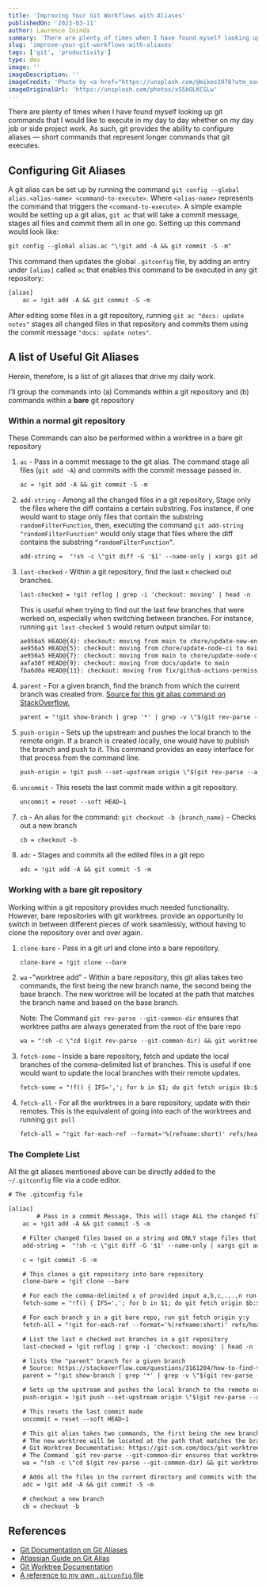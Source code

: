 ```yaml
---
title: 'Improving Your Git Workflows with Aliases'
publishedOn: '2023-03-11'
author: Laurence Ininda
summary: 'There are plenty of times when I have found myself looking up git commands that I would like to execute in my day to day whether on my day job or side project work. As such, git provides the ability to configure aliases — short commands that represent longer commands that git executes.'
slug: 'improve-your-git-workflows-with-aliases'
tags: ['git', 'productivity']
type: dev
image: ''
imageDescription: ''
imageCredit: 'Photo by <a href="https://unsplash.com/@mikes1978?utm_source=unsplash&utm_medium=referral&utm_content=creditCopyText">Michal Pech</a> on <a href="https://unsplash.com/photos/xS5bOLKCSLw?utm_source=unsplash&utm_medium=referral&utm_content=creditCopyText">Unsplash</a>'
imageOriginalUrl: 'https://unsplash.com/photos/xS5bOLKCSLw'
---
```


There are plenty of times when I have found myself looking up git commands that I would like to execute in my day to day whether on my day job or side project work. As such, git provides the ability to configure aliases — short commands that represent longer commands that git executes.

## Configuring Git Aliases

A git alias can be set up by running the command `git config --global alias.<alias-name> <command-to-execute>`. Where `<alias-name>` represents the command that triggers the `<command-to-execute>`. A simple example would be setting up a git alias, `git ac` that will take a commit message, stages all files and commit them all in one go. Setting up this command would look like:

```txt
git config --global alias.ac "\!git add -A && git commit -S -m"
```

This command then updates the global `.gitconfig` file, by adding an entry under `[alias]` called `ac` that enables this command to be executed in any git repository:

```txt
[alias]
	ac = !git add -A && git commit -S -m
```

After editing some files in a git repository, running `git ac "docs: update notes"` stages all changed files in that repository and commits them using the commit message `"docs: update notes"`.

## A list of Useful Git Aliases

Herein, therefore, is a list of git aliases that drive my daily work.

I’ll group the commands into (a) Commands within a git repository and (b) commands within a **bare** git repository

### Within a normal git repository

<Note>
These Commands can also be performed within a worktree in a bare git repository
</Note>

1. `ac` - Pass in a commit message to the git alias. The command stage all files (`git add -A`) and commits with the commit message passed in.

    ```txt
    ac = !git add -A && git commit -S -m
    ```

2. `add-string` - Among all the changed files in a git repository, Stage only the files where the diff contains a certain substring. Fos instance, if one would want to stage only files that contain the substring `randomFilterFunction`, then, executing the command `git add-string "randomFilterFunction"` would only stage that files where the diff contains the substring `“randomFilterFunction”`.

    ```txt
    add-string =  "!sh -c \"git diff -G '$1' --name-only | xargs git add\" -"
    ```

3. `last-checked` - Within a git repository, find the last `n` checked out branches.

    ```txt
    last-checked = !git reflog | grep -i 'checkout: moving' | head -n
    ```

    This is useful when trying to find out the last few branches that were worked on, especially when switching between branches. For instance, running `git last-checked 5` would return output similar to:

    ```txt
    ae956a5 HEAD@{4}: checkout: moving from main to chore/update-new-env-gh
    ae956a5 HEAD@{5}: checkout: moving from chore/update-node-ci to main
    ae956a5 HEAD@{7}: checkout: moving from main to chore/update-node-ci
    aafa50f HEAD@{9}: checkout: moving from docs/update to main
    fba6d0a HEAD@{11}: checkout: moving from fix/github-actions-permissions to docs/update
    ```

4. `parent` - For a given branch, find the branch from which the current branch was created from. [Source for this git alias command on StackOverflow.](https://stackoverflow.com/questions/3161204/how-to-find-the-nearest-parent-of-a-git-branch)

    ```txt
    parent = "!git show-branch | grep '*' | grep -v \"$(git rev-parse --abbrev-ref HEAD)\" | head -n1 | sed 's/.*\\[\\(.*\\)\\].*/\\1/' | sed 's/[\\^~].*//' #"
    ```

5. `push-origin` - Sets up the upstream and pushes the local branch to the remote origin. If a branch is created locally, one would have to publish the branch and push to it. This command provides an easy interface for that process from the command line.

    ```txt
    push-origin = !git push --set-upstream origin \"$(git rev-parse --abbrev-ref HEAD)\"
    ```

6. `uncommit` - This resets the last commit made within a git repository.

    ```txt
    uncommit = reset --soft HEAD~1
    ```
7. `cb` - An alias for the command: `git checkout -b {branch_name}` - Checks out a new branch
    ```txt
    cb = checkout -b
    ```
8. `adc` - Stages and commits all the edited files in a git repo
    ```txt
    adc = !git add -A && git commit -S -m
    ```


### Working with a bare git repository

<Note>
Working within a git repository provides much needed functionality. However, bare repositories with git worktrees. provide an opportunity to switch in between different pieces of work seamlessly, without having to clone the repository over and over again.
</Note>

1. `clone-bare` - Pass in a git url and clone into a bare repository.

    ```txt
    clone-bare = !git clone --bare
    ```

2. `wa` -”worktree add” - Within a bare repository, this git alias takes two commands, the first being the new branch name, the second being the base branch. The new worktree will be located at the path that matches the branch name and based on the base branch.

    Note: The Command `git rev-parse --git-common-dir` ensures that worktree paths are always generated from the root of the bare repo

    ```txt
    wa = "!sh -c \"cd $(git rev-parse --git-common-dir) && git worktree add --no-track -b '$1' '$1' '$2'\" -"
    ```

3. `fetch-some` - Inside a bare repository, fetch and update the local branches  of the comma-delimited list of branches. This is useful if one would want to update the local branches with their remote updates.

    ```txt
    fetch-some = "!f() { IFS=','; for b in $1; do git fetch origin $b:$b; done; unset IFS; }; f"
    ```

4. `fetch-all` - For all the worktrees in a bare repository, update with their remotes. This is the equivalent of going into each of the worktrees and running `git pull`

    ```txt
    fetch-all = "!git for-each-ref --format='%(refname:short)' refs/heads/ | while read branch; do git fetch origin $branch:$branch; done"
    ```


### The Complete List

All the git aliases mentioned above can be directly added to the `~/.gitconfig` file via a code editor.

```txt
# The .gitconfig file

[alias]
		# Pass in a commit Message, This will stage ALL the changed files and commit with the provided commit message
    ac = !git add -A && git commit -S -m

    # Filter changed files based on a string and ONLY stage files that contain that substring in the diff
    add-string =  "!sh -c \"git diff -G '$1' --name-only | xargs git add\" -"

    c = !git commit -S -m

    # This clones a git repository into bare repository
    clone-bare = !git clone --bare

    # For each the comma-delimited x of provided input a,b,c,...,n run git fetch origin x:x
    fetch-some = "!f() { IFS=','; for b in $1; do git fetch origin $b:$b; done; unset IFS; }; f"

    # For each branch y in a git bare repo, run git fetch origin y:y
    fetch-all = "!git for-each-ref --format='%(refname:short)' refs/heads/ | while read branch; do git fetch origin $branch:$branch; done"

    # List the last n checked out branches in a git repository
    last-checked = !git reflog | grep -i 'checkout: moving' | head -n

    # lists the "parent" branch for a given branch
    # Source: https://stackoverflow.com/questions/3161204/how-to-find-the-nearest-parent-of-a-git-branch
    parent = "!git show-branch | grep '*' | grep -v \"$(git rev-parse --abbrev-ref HEAD)\" | head -n1 | sed 's/.*\\[\\(.*\\)\\].*/\\1/' | sed 's/[\\^~].*//' #"

    # Sets up the upstream and pushes the local branch to the remote origin
    push-origin = !git push --set-upstream origin \"$(git rev-parse --abbrev-ref HEAD)\"

    # This resets the last commit made
    uncommit = reset --soft HEAD~1

    # This git alias takes two commands, the first being the new branch name, the second being the base branch
    # The new worktree will be located at the path that matches the branch name and based on the base branch
    # Git Worktree Documentation: https://git-scm.com/docs/git-worktree
    # The Command `git rev-parse --git-common-dir ensures that worktree paths are always generated from the root of the bare repo
    wa = "!sh -c \"cd $(git rev-parse --git-common-dir) && git worktree add --no-track -b '$1' '$1' '$2'\" -"

    # Adds all the files in the current directory and commits with the provided commit message
    adc = !git add -A && git commit -S -m

    # checkout a new branch
    cb = checkout -b
```
## References

- [Git Documentation on Git Aliases](https://www.git-scm.com/book/en/v2/Git-Basics-Git-Aliases#_git_aliases)
- [Atlassian Guide on Git Alias](https://www.atlassian.com/git/tutorials/git-alias)
- [Git Worktree Documentation](https://git-scm.com/docs/git-worktree)
- [A reference to my own `.gitconfig` file](https://github.com/laudebugs/uses/blob/master/dotfiles/.gitconfig)
